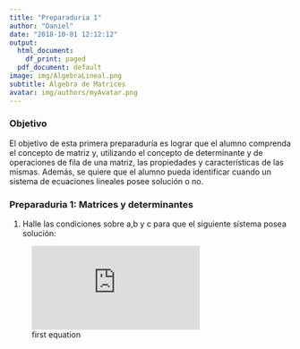 ```yaml
---
title: "Preparaduria 1"
author: "Daniel"
date: "2018-10-01 12:12:12"
output:
  html_document:
    df_print: paged
  pdf_document: default
image: img/AlgebraLineal.png
subtitle: Álgebra de Matrices
avatar: img/authors/myAvatar.png
---
```


### Objetivo

El objetivo de esta primera preparaduría es lograr que el alumno comprenda el concepto de matriz y, utilizando el concepto de determinante y de operaciones de fila de una matriz, las propiedades y características de las mismas. Además, se quiere que el alumno pueda identificar cuando un sistema de ecuaciones lineales posee solución o no.  

### Preparaduria 1: Matrices y determinantes

1. Halle las condiciones sobre a,b y c para que el siguiente sístema posea solución:

![first equation](https://latex.codecogs.com/gif.latex?%5Cleft%5C%7B%5Cbegin%7Bmatrix%7D%202x%20%26%20-%20%26%20y%20%26%20&plus;%20%26%203z%20%26%20%3D%20%26%20a%5C%5C%203x%20%26%20&plus;%20%26%20y%20%26%20-%20%26%205z%20%26%20%3D%20%26%20b%5C%5C%20-5x%20%26%20-%20%26%205y%20%26%20&plus;%20%26%2021z%20%26%20%3D%20%26%20c%20%5Cend%7Bmatrix%7D%5Cright.)
